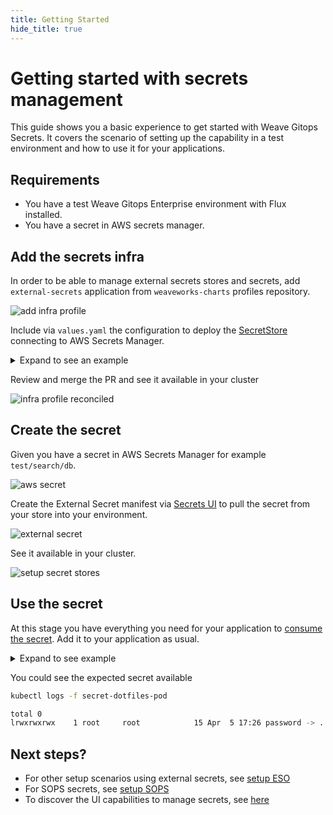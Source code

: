 ```yaml
---
title: Getting Started
hide_title: true
---
```



# Getting started with secrets management <TierLabel tiers="Enterprise" />

<AlphaWarning/>

This guide shows you a basic experience to get started with Weave Gitops Secrets.
It covers the scenario of setting up the capability in a test environment and how to use it for your applications.

## Requirements
- You have a test Weave Gitops Enterprise environment with Flux installed.
- You have a secret in AWS secrets manager.

## Add the secrets infra

In order to be able to manage external secrets stores and secrets, add `external-secrets` application from `weaveworks-charts` profiles repository.

![add infra profile](imgs/getting-started-add-infra.png)

Include via `values.yaml` the configuration to deploy the [SecretStore](https://external-secrets.io/v0.8.1/api/secretstore/)
connecting to AWS Secrets Manager.

<details>
<summary>Expand to see an example</summary>

```yaml
  values:
    secretStores:
      enabled: true
      path: ./clusters/bases/secrets
      sourceRef:
        kind: GitRepository
        name: flux-system
        namespace: flux-system
```
This example points to the path `clusters/bases/secrets` in our configuration repo where a kustomization exists

```yaml
apiVersion: kustomize.config.k8s.io/v1beta1
kind: Kustomization
resources:
- aws-secrets-manager.yaml
```

With the AWS Secrets Manager secret store

```yaml
apiVersion: external-secrets.io/v1beta1
kind: SecretStore
metadata:
  name: aws-secrets-manager
  namespace: flux-system
spec:
  provider:
    aws:
      auth:
        secretRef:
          accessKeyIDSecretRef:
            key: access-key
            name: awssm-secret
          secretAccessKeySecretRef:
            key: secret-access-key
            name: awssm-secret
      region: eu-north-1
      service: SecretsManager
```
</details>

Review and merge the PR and see it available in your cluster

![infra profile reconciled](imgs/getting-started-setup-infra.png)

## Create the secret

Given you have a secret in AWS Secrets Manager for example `test/search/db`.

![aws secret](imgs/getting-started-secret-asm.png)

Create the External Secret manifest via [Secrets UI](./manage-secrets-ui.mdx) to pull the secret from your store into your environment.

![external secret](imgs/getting-started-create-secret-manifest.png)

See it available in your cluster.

![setup secret stores](imgs/getting-started-secret.png)

## Use the secret

At this stage you have everything you need for your application to [consume the secret](https://kubernetes.io/docs/concepts/configuration/secret/#using-a-secret).
Add it to your application as usual.

<details>
<summary>Expand to see example</summary>

```yaml
apiVersion: v1
kind: Pod
metadata:
  name: secret-dotfiles-pod
spec:
  volumes:
  - name: database-secrets
    secret:
      secretName: search-database
  containers:
  - name: dotfile-test-container
    image: registry.k8s.io/busybox
    command:
    - ls
    - "-l"
    - "/etc/database-secrets"
    volumeMounts:
    - name: database-secrets
      readOnly: true
      mountPath: "/etc/database-secrets"
```
</details>

You could see the expected secret available

```bash
kubectl logs -f secret-dotfiles-pod

total 0
lrwxrwxrwx    1 root     root            15 Apr  5 17:26 password -> ..data/password
```

## Next steps?

- For other setup scenarios using external secrets, see [setup ESO](./setup-eso.mdx)
- For SOPS secrets, see [setup SOPS](./setup-sops.mdx)
- To discover the UI capabilities to manage secrets, see [here](./manage-secrets-ui.mdx)
